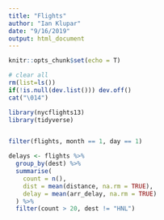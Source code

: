```yaml
---
title: "Flights"
author: "Ian Klupar"
date: "9/16/2019"
output: html_document
---
```


```r
knitr::opts_chunk$set(echo = T)

# clear all
rm(list=ls())
if(!is.null(dev.list())) dev.off()
cat("\014")

library(nycflights13)
library(tidyverse)



```


```r
filter(flights, month == 1, day == 1)

delays <- flights %>% 
  group_by(dest) %>% 
  summarise(
    count = n(),
    dist = mean(distance, na.rm = TRUE),
    delay = mean(arr_delay, na.rm = TRUE)
  ) %>% 
  filter(count > 20, dest != "HNL")

```

